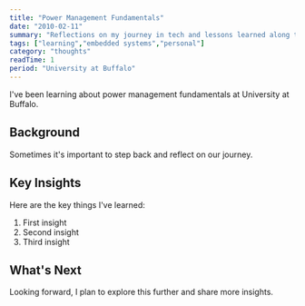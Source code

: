 ```yaml
---
title: "Power Management Fundamentals"
date: "2010-02-11"
summary: "Reflections on my journey in tech and lessons learned along the way."
tags: ["learning","embedded systems","personal"]
category: "thoughts"
readTime: 1
period: "University at Buffalo"
---
```


I've been learning about power management fundamentals at University at Buffalo.

## Background

Sometimes it's important to step back and reflect on our journey.

## Key Insights

Here are the key things I've learned:

1. First insight
2. Second insight
3. Third insight

## What's Next

Looking forward, I plan to explore this further and share more insights.

